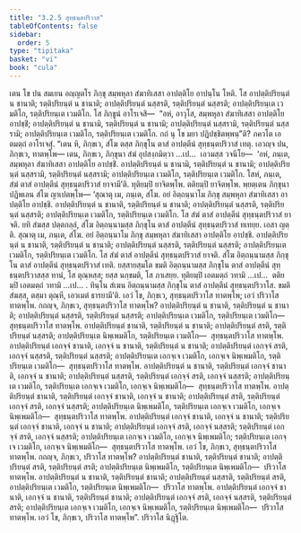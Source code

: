 ```yaml
---
title: "3.2.5 สุทฺธนฺตปริวาส"
tableOfContents: false
sidebar:
  order: 5
type: "tipitaka"
basket: "vi"
book: "cula"
---
```



<DynamicBreadcrumb />

<Division number="156" book="cula">

<Paragraph number="657" book="cula">
เตน โข ปน สมเยน อญฺญตโร ภิกฺขุ สมฺพหุลา สํฆาทิเสสา อาปตฺติโย อาปนฺโน โหติ. โส อาปตฺติปริยนฺตํ น ชานาติ; รตฺติปริยนฺตํ น ชานาติ; อาปตฺติปริยนฺตํ นสฺสรติ, รตฺติปริยนฺตํ นสฺสรติ; อาปตฺติปริยนฺเต เวมติโก, รตฺติปริยนฺเต เวมติโก. โส ภิกฺขูนํ อาโรเจสิ—  “อหํ, อาวุโส, สมฺพหุลา สํฆาทิเสสา อาปตฺติโย อาปชฺชิํ; อาปตฺติปริยนฺตํ น ชานามิ, รตฺติปริยนฺตํ น ชานามิ; อาปตฺติปริยนฺตํ นสฺสรามิ, รตฺติปริยนฺตํ นสฺสรามิ; อาปตฺติปริยนฺเต เวมติโก, รตฺติปริยนฺเต เวมติโก. กถํ นุ โข มยา ปฏิปชฺชิตพฺพนฺ”ติ? ภควโต เอตมตฺถํ อาโรเจสุํ. “เตน หิ, ภิกฺขเว, สํโฆ ตสฺส ภิกฺขุโน ตาสํ อาปตฺตีนํ สุทฺธนฺตปริวาสํ เทตุ. เอวญฺจ ปน, ภิกฺขเว, ทาตพฺโพ—
</Paragraph>

<Paragraph number="658" book="cula">
เตน, ภิกฺขเว, ภิกฺขุนา สํฆํ อุปสงฺกมิตฺวา …เป…  เอวมสฺส วจนีโย—  ‘อหํ, ภนฺเต, สมฺพหุลา สํฆาทิเสสา อาปตฺติโย อาปชฺชิํ. อาปตฺติปริยนฺตํ น ชานามิ, รตฺติปริยนฺตํ น ชานามิ; อาปตฺติปริยนฺตํ นสฺสรามิ, รตฺติปริยนฺตํ นสฺสรามิ; อาปตฺติปริยนฺเต เวมติโก, รตฺติปริยนฺเต เวมติโก. โสหํ, ภนฺเต, สํฆํ ตาสํ อาปตฺตีนํ สุทฺธนฺตปริวาสํ ยาจามี’ติ. ทุติยมฺปิ ยาจิตพฺโพ. ตติยมฺปิ ยาจิตพฺโพ. พฺยตฺเตน ภิกฺขุนา ปฏิพเลน สํโฆ ญาเปตพฺโพ—
</Paragraph>

</Division>
<Division number="157" book="cula">

<Paragraph number="659" book="cula">
‘สุณาตุ เม, ภนฺเต, สํโฆ. อยํ อิตฺถนฺนาโม ภิกฺขุ สมฺพหุลา สํฆาทิเสสา อาปตฺติโย อาปชฺชิ. อาปตฺติปริยนฺตํ น ชานาติ, รตฺติปริยนฺตํ น ชานาติ; อาปตฺติปริยนฺตํ นสฺสรติ, รตฺติปริยนฺตํ นสฺสรติ; อาปตฺติปริยนฺเต เวมติโก, รตฺติปริยนฺเต เวมติโก. โส สํฆํ ตาสํ อาปตฺตีนํ สุทฺธนฺตปริวาสํ ยาจติ. ยทิ สํฆสฺส ปตฺตกลฺลํ, สํโฆ อิตฺถนฺนามสฺส ภิกฺขุโน ตาสํ อาปตฺตีนํ สุทฺธนฺตปริวาสํ ทเทยฺย. เอสา ญตฺติ.
</Paragraph>

<Paragraph number="660" book="cula">
สุณาตุ เม, ภนฺเต, สํโฆ. อยํ อิตฺถนฺนาโม ภิกฺขุ สมฺพหุลา สํฆาทิเสสา อาปตฺติโย อาปชฺชิ. อาปตฺติปริยนฺตํ น ชานาติ, รตฺติปริยนฺตํ น ชานาติ; อาปตฺติปริยนฺตํ นสฺสรติ, รตฺติปริยนฺตํ นสฺสรติ; อาปตฺติปริยนฺเต เวมติโก, รตฺติปริยนฺเต เวมติโก. โส สํฆํ ตาสํ อาปตฺตีนํ สุทฺธนฺตปริวาสํ ยาจติ. สํโฆ อิตฺถนฺนามสฺส ภิกฺขุโน ตาสํ อาปตฺตีนํ สุทฺธนฺตปริวาสํ เทติ. ยสฺสายสฺมโต ขมติ อิตฺถนฺนามสฺส ภิกฺขุโน ตาสํ อาปตฺตีนํ สุทฺธนฺตปริวาสสฺส ทานํ, โส ตุณฺหสฺส; ยสฺส นกฺขมติ, โส ภาเสยฺย.
</Paragraph>

<Paragraph number="661" book="cula">
ทุติยมฺปิ เอตมตฺถํ วทามิ …เป…  ตติยมฺปิ เอตมตฺถํ วทามิ …เป… .
</Paragraph>

<Paragraph number="662" book="cula">
ทินฺโน สํเฆน อิตฺถนฺนามสฺส ภิกฺขุโน ตาสํ อาปตฺตีนํ สุทฺธนฺตปริวาโส. ขมติ สํฆสฺส, ตสฺมา ตุณฺหี, เอวเมตํ ธารยามี’ติ.
</Paragraph>

</Division>
<Division number="158" book="cula">

<Paragraph number="663" book="cula">
เอวํ โข, ภิกฺขเว, สุทฺธนฺตปริวาโส ทาตพฺโพ; เอวํ ปริวาโส ทาตพฺโพ. กถญฺจ, ภิกฺขเว, สุทฺธนฺตปริวาโส ทาตพฺโพ? อาปตฺติปริยนฺตํ น ชานาติ, รตฺติปริยนฺตํ น ชานาติ; อาปตฺติปริยนฺตํ นสฺสรติ, รตฺติปริยนฺตํ นสฺสรติ; อาปตฺติปริยนฺเต เวมติโก, รตฺติปริยนฺเต เวมติโก—  สุทฺธนฺตปริวาโส ทาตพฺโพ.
</Paragraph>

<Paragraph number="664" book="cula">
อาปตฺติปริยนฺตํ ชานาติ, รตฺติปริยนฺตํ น ชานาติ; อาปตฺติปริยนฺตํ สรติ, รตฺติปริยนฺตํ นสฺสรติ; อาปตฺติปริยนฺเต นิพฺเพมติโก, รตฺติปริยนฺเต เวมติโก—  สุทฺธนฺตปริวาโส ทาตพฺโพ.
</Paragraph>

<Paragraph number="665" book="cula">
อาปตฺติปริยนฺตํ เอกจฺจํ ชานาติ, เอกจฺจํ น ชานาติ, รตฺติปริยนฺตํ น ชานาติ; อาปตฺติปริยนฺตํ เอกจฺจํ สรติ, เอกจฺจํ นสฺสรติ, รตฺติปริยนฺตํ นสฺสรติ; อาปตฺติปริยนฺเต เอกจฺเจ เวมติโก, เอกจฺเจ นิพฺเพมติโก, รตฺติปริยนฺเต เวมติโก—  สุทฺธนฺตปริวาโส ทาตพฺโพ.
</Paragraph>

<Paragraph number="666" book="cula">
อาปตฺติปริยนฺตํ น ชานาติ, รตฺติปริยนฺตํ เอกจฺจํ ชานาติ, เอกจฺจํ น ชานาติ; อาปตฺติปริยนฺตํ นสฺสรติ, รตฺติปริยนฺตํ เอกจฺจํ สรติ, เอกจฺจํ นสฺสรติ; อาปตฺติปริยนฺเต เวมติโก, รตฺติปริยนฺเต เอกจฺเจ เวมติโก, เอกจฺเจ นิพฺเพมติโก—  สุทฺธนฺตปริวาโส ทาตพฺโพ.
</Paragraph>

<Paragraph number="667" book="cula">
อาปตฺติปริยนฺตํ ชานาติ, รตฺติปริยนฺตํ เอกจฺจํ ชานาติ, เอกจฺจํ น ชานาติ; อาปตฺติปริยนฺตํ สรติ, รตฺติปริยนฺตํ เอกจฺจํ สรติ, เอกจฺจํ นสฺสรติ; อาปตฺติปริยนฺเต นิพฺเพมติโก, รตฺติปริยนฺเต เอกจฺเจ เวมติโก, เอกจฺเจ นิพฺเพมติโก—  สุทฺธนฺตปริวาโส ทาตพฺโพ.
</Paragraph>

<Paragraph number="668" book="cula">
อาปตฺติปริยนฺตํ เอกจฺจํ ชานาติ, เอกจฺจํ น ชานาติ; รตฺติปริยนฺตํ เอกจฺจํ ชานาติ, เอกจฺจํ น ชานาติ; อาปตฺติปริยนฺตํ เอกจฺจํ สรติ, เอกจฺจํ นสฺสรติ; รตฺติปริยนฺตํ เอกจฺจํ สรติ, เอกจฺจํ นสฺสรติ; อาปตฺติปริยนฺเต เอกจฺเจ เวมติโก, เอกจฺเจ นิพฺเพมติโก; รตฺติปริยนฺเต เอกจฺเจ เวมติโก, เอกจฺเจ นิพฺเพมติโก—  สุทฺธนฺตปริวาโส ทาตพฺโพ. เอวํ โข, ภิกฺขเว, สุทฺธนฺตปริวาโส ทาตพฺโพ.
</Paragraph>

</Division>
<Division number="159" book="cula">

<Paragraph number="669" book="cula">
กถญฺจ, ภิกฺขเว, ปริวาโส ทาตพฺโพ? อาปตฺติปริยนฺตํ ชานาติ, รตฺติปริยนฺตํ ชานาติ; อาปตฺติปริยนฺตํ สรติ, รตฺติปริยนฺตํ สรติ; อาปตฺติปริยนฺเต นิพฺเพมติโก, รตฺติปริยนฺเต นิพฺเพมติโก—  ปริวาโส ทาตพฺโพ.
</Paragraph>

<Paragraph number="670" book="cula">
อาปตฺติปริยนฺตํ น ชานาติ, รตฺติปริยนฺตํ ชานาติ; อาปตฺติปริยนฺตํ นสฺสรติ, รตฺติปริยนฺตํ สรติ, อาปตฺติปริยนฺเต เวมติโก, รตฺติปริยนฺเต นิพฺเพมติโก—  ปริวาโส ทาตพฺโพ.
</Paragraph>

<Paragraph number="671" book="cula">
อาปตฺติปริยนฺตํ เอกจฺจํ ชานาติ, เอกจฺจํ น ชานาติ, รตฺติปริยนฺตํ ชานาติ; อาปตฺติปริยนฺตํ เอกจฺจํ สรติ, เอกจฺจํ นสฺสรติ, รตฺติปริยนฺตํ สรติ; อาปตฺติปริยนฺเต เอกจฺเจ เวมติโก, เอกจฺเจ นิพฺเพมติโก, รตฺติปริยนฺเต นิพฺเพมติโก—  ปริวาโส ทาตพฺโพ. เอวํ โข, ภิกฺขเว, ปริวาโส ทาตพฺโพ”.

</Paragraph>
</Division>

<Paragraph number="672" type="center" book="cula">
ปริวาโส นิฏฺฐิโต.
</Paragraph>